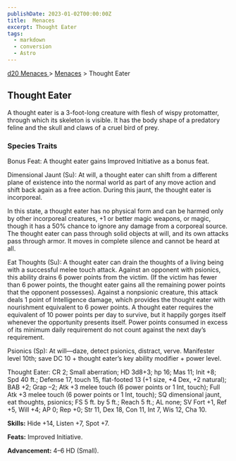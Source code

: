 ```yaml
---
publishDate: 2023-01-02T00:00:00Z
title:  Menaces
excerpt: Thought Eater
tags:
  - markdown
  - conversion
  - Astro
---
```


[ d20 Menaces ](/#menacesD20) > [ Menaces](menaces-d20-menaces-index) > Thought Eater

##  Thought Eater

A thought eater is a 3-foot-long creature with flesh of wispy protomatter,
through which its skeleton is visible. It has the body shape of a predatory
feline and the skull and claws of a cruel bird of prey.

###  Species Traits

Bonus Feat: A thought eater gains Improved Initiative as a bonus feat.

Dimensional Jaunt (Su): At will, a thought eater can shift from a different
plane of existence into the normal world as part of any move action and shift
back again as a free action. During this jaunt, the thought eater is
incorporeal.

In this state, a thought eater has no physical form and can be harmed only by
other incorporeal creatures, +1 or better magic weapons, or magic, though it
has a 50% chance to ignore any damage from a corporeal source. The thought
eater can pass through solid objects at will, and its own attacks pass through
armor. It moves in complete silence and cannot be heard at all.

Eat Thoughts (Su): A thought eater can drain the thoughts of a living being
with a successful melee touch attack. Against an opponent with psionics, this
ability drains 6 power points from the victim. (If the victim has fewer than 6
power points, the thought eater gains all the remaining power points that the
opponent possesses). Against a nonpsionic creature, this attack deals 1 point
of Intelligence damage, which provides the thought eater with nourishment
equivalent to 6 power points. A thought eater requires the equivalent of 10
power points per day to survive, but it happily gorges itself whenever the
opportunity presents itself. Power points consumed in excess of its minimum
daily requirement do not count against the next day’s requirement.

Psionics (Sp): At will—daze, detect psionics, distract, verve. Manifester
level 10th; save DC 10 + thought eater’s key ability modifier + power level.

Thought Eater: CR 2; Small aberration; HD 3d8+3; hp 16; Mas 11; Init +8; Spd
40 ft.; Defense 17, touch 15, flat-footed 13 (+1 size, +4 Dex, +2 natural);
BAB +2; Grap –2; Atk +3 melee touch (6 power points or 1 Int, touch); Full Atk
+3 melee touch (6 power points or 1 Int, touch); SQ dimensional jaunt, eat
thoughts, psionics; FS 5 ft. by 5 ft.; Reach 5 ft.; AL none; SV Fort +1, Ref
+5, Will +4; AP 0; Rep +0; Str 11, Dex 18, Con 11, Int 7, Wis 12, Cha 10.

**Skills:** Hide +14, Listen +7, Spot +7.

**Feats:** Improved Initiative.

**Advancement:** 4–6 HD (Small).

